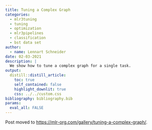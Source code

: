 ```yaml
---
title: Tuning a Complex Graph
categories:
  - mlr3tuning
  - tuning
  - optimization
  - mlr3pipelines
  - classification
  - bst data set
author:
  - name: Lennart Schneider
date: 02-03-2021
description: |
  We show how to tune a complex graph for a single task.
output:
  distill::distill_article:
    toc: true
    self_contained: false
    highlight_downlit: true
    css: ../../custom.css
bibliography: bibliography.bib
params:
  eval_all: FALSE
---
```


Post moved to [https://mlr-org.com/gallery/tuning-a-complex-graph/](mlr-org.com/gallery/tuning-a-complex-graph/).
